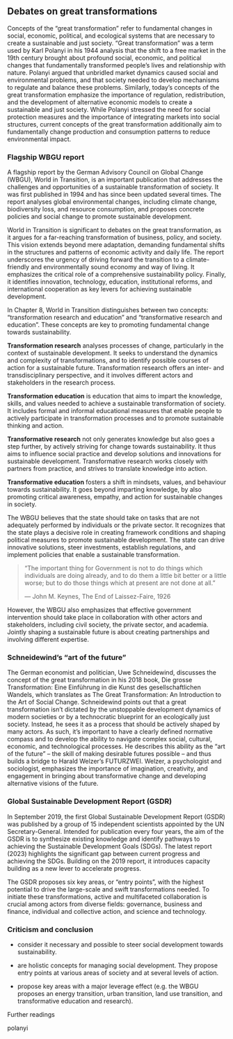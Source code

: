 ## Debates on great transformations

Concepts of the “great transformation” refer to fundamental changes in social, economic, political, and ecological systems that are necessary to create a sustainable and just society. “Great transformation” was a term used by Karl Polanyi in his 1944 analysis that the shift to a free market in the 19th century brought about profound social, economic, and political changes that fundamentally transformed people’s lives and relationship with nature. Polanyi argued that unbridled market dynamics caused social and environmental problems, and that society needed to develop mechanisms to regulate and balance these problems. Similarly, today’s concepts of the great transformation emphasize the importance of regulation, redistribution, and the development of alternative economic models to create a sustainable and just society. While Polanyi stressed the need for social protection measures and the importance of integrating markets into social structures, current concepts of the great transformation additionally aim to fundamentally change production and consumption patterns to reduce environmental impact.

### Flagship WBGU report

A flagship report by the German Advisory Council on Global Change (WBGU), World in Transition, is an important publication that addresses the challenges and opportunities of a sustainable transformation of society. It was first published in 1994 and has since been updated several times. The report analyses global environmental changes, including climate change, biodiversity loss, and resource consumption, and proposes concrete policies and social change to promote sustainable development.

World in Transition is significant to debates on the great transformation, as it argues for a far-reaching transformation of business, policy, and society. This vision extends beyond mere adaptation, demanding fundamental shifts in the structures and patterns of economic activity and daily life. The report underscores the urgency of driving forward the transition to a climate-friendly and environmentally sound economy and way of living. It emphasizes the critical role of a comprehensive sustainability policy. Finally, it identifies innovation, technology, education, institutional reforms, and international cooperation as key levers for achieving sustainable development.

In Chapter 8, World in Transition distinguishes between two concepts: “transformation research and education” and “transformative research and education”. These concepts are key to promoting fundamental change towards sustainability.

**Transformation research** analyses processes of change, particularly in the context of sustainable development. It seeks to understand the dynamics and complexity of transformations, and to identify possible courses of action for a sustainable future. Transformation research offers an inter- and transdisciplinary perspective, and it involves different actors and stakeholders in the research process.

**Transformation education** is education that aims to impart the knowledge, skills, and values needed to achieve a sustainable transformation of society. It includes formal and informal educational measures that enable people to actively participate in transformation processes and to promote sustainable thinking and action.

**Transformative research** not only generates knowledge but also goes a step further, by actively striving for change towards sustainability. It thus aims to influence social practice and develop solutions and innovations for sustainable development. Transformative research works closely with partners from practice, and strives to translate knowledge into action.

**Transformative education** fosters a shift in mindsets, values, and behaviour towards sustainability. It goes beyond imparting knowledge, by also promoting critical awareness, empathy, and action for sustainable changes in society.

The WBGU believes that the state should take on tasks that are not adequately performed by individuals or the private sector. It recognizes that the state plays a decisive role in creating framework conditions and shaping political measures to promote sustainable development. The state can drive innovative solutions, steer investments, establish regulations, and implement policies that enable a sustainable transformation.

::: callout-quote
> “The important thing for Government is not to do things which individuals are doing already, and to do them a little bit better or a little worse; but to do those things which at present are not done at all.”
>
> — John M. Keynes, The End of Laissez-Faire, 1926
:::

However, the WBGU also emphasizes that effective government intervention should take place in collaboration with other actors and stakeholders, including civil society, the private sector, and academia. Jointly shaping a sustainable future is about creating partnerships and involving different expertise.

### Schneidewind's "art of the future"

The German economist and politician, Uwe Schneidewind, discusses the concept of the great transformation in his 2018 book, Die grosse Transformation: Eine Einführung in die Kunst des gesellschaftlichen Wandels, which translates as The Great Transformation: An Introduction to the Art of Social Change. Schneidewind points out that a great transformation isn’t dictated by the unstoppable development dynamics of modern societies or by a technocratic blueprint for an ecologically just society. Instead, he sees it as a process that should be actively shaped by many actors. As such, it’s important to have a clearly defined normative compass and to develop the ability to navigate complex social, cultural, economic, and technological processes. He describes this ability as the “art of the future” – the skill of making desirable futures possible – and thus builds a bridge to Harald Welzer's FUTURZWEI. Welzer, a psychologist and sociologist, emphasizes the importance of imagination, creativity, and engagement in bringing about transformative change and developing alternative visions of the future.

### Global Sustainable Development Report (GSDR)

In September 2019, the first Global Sustainable Development Report (GSDR) was published by a group of 15 independent scientists appointed by the UN Secretary-General. Intended for publication every four years, the aim of the GSDR is to synthesize existing knowledge and identify pathways to achieving the Sustainable Development Goals (SDGs). The latest report (2023) highlights the significant gap between current progress and achieving the SDGs. Building on the 2019 report, it introduces capacity building as a new lever to accelerate progress.

The GSDR proposes six key areas, or “entry points”, with the highest potential to drive the large-scale and swift transformations needed. To initiate these transformations, active and multifaceted collaboration is crucial among actors from diverse fields: governance, business and finance, individual and collective action, and science and technology.

### Criticism and conclusion

-   consider it necessary and possible to steer social development towards sustainability.

-   are holistic concepts for managing social development. They propose entry points at various areas of society and at several levels of action.

-   propose key areas with a major leverage effect (e.g. the WBGU proposes an energy transition, urban transition, land use transition, and transformative education and research).

::::: readings
::: readings-header
Further readings
:::

::: readings-container
polanyi
:::
:::::
